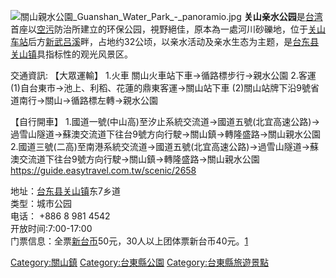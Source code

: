 {{expand|time=2016-05-26T14:01:50+00:00}}
{{unreferenced|time=2014-05-21T05:29:50+00:00}}
[[File:關山親水公園_Guanshan_Water_Park_-_panoramio.jpg|thumb]]
'''关山亲水公园'''是[[台湾|台湾]]首座以[[空污|空污]]防治所建立的环保公园，視野絕佳，原本為一處河川砂礫地，位于[[关山车站|关山车站]]后方[[新武吕溪|新武吕溪]]畔，占地约32公顷，以亲水活动及亲水生态为主题，是[[台东县|台东县]][[關山鎮_(台灣)|关山镇]]具指标性的观光风景区。

交通資訊:
【大眾運輸】
1.火車
關山火車站下車→循路標步行→親水公園
2.客運
(1)自台東市→池上、利稻、花蓮的鼎東客運→關山站下車
(2)關山站牌下沿9號省道南行→關山→循路標左轉→親水公園

【自行開車】
1.國道一號(中山高)至汐止系統交流道→國道五號(北宜高速公路)→過雪山隧道→蘇澳交流道下往台9號方向行駛→關山鎮→轉隆盛路→關山親水公園
2.國道三號(二高)至南港系統交流道→國道五號(北宜高速公路)→過雪山隧道→蘇澳交流道下往台9號方向行駛→關山鎮→轉隆盛路→關山親水公園
https://guide.easytravel.com.tw/scenic/2658

地址：{{ROC-TW}}[[台东县|台东县]][[關山鎮_(台灣)|关山镇]]东7乡道<br>
类型：城市公园<br>
电话： +886 8 981 4542<br>
开放时间:7:00-17:00<br>
门票信息：全票[[新台币|新台币]]50元，30人以上团体票新台币40元。[http://you.ctrip.com/sight/taitung760/1413874.html] {{Wayback|url=http://you.ctrip.com/sight/taitung760/1413874.html |date=20190630100921 }}

{{commons category|Guanshan Waterfront Park}}

[[Category:關山鎮|Category:關山鎮]]
[[Category:台東縣公園|Category:台東縣公園]]
[[Category:台東縣旅遊景點|Category:台東縣旅遊景點]]